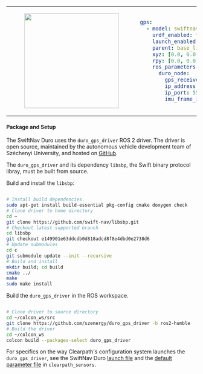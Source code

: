 <table>
<tr>
<td>
<center>
<figure>
    <img src={require("./img/swiftnav_duro.png").default} width="250" />
</figure>
</center>
</td>
<td>

```yaml
gps:
  - model: swiftnav_duro
    urdf_enabled: true
    launch_enabled: true
    parent: base_link
    xyz: [0.0, 0.0, 0.0]
    rpy: [0.0, 0.0, 0.0]
    ros_parameters:
      duro_node:
        gps_receiver_frame_id: gps_0_link
        ip_address: 192.168.131.30
        ip_port: 55555
        imu_frame_id: gps_0_link
```

</td>
</tr>
</table>

#### Package and Setup

The SwiftNav Duro uses the `duro_gps_driver` ROS 2 driver. The driver is open source, maintained by the autonomous vehicle development team of Széchenyi University, and hosted on [GitHub](https://github.com/szenergy/duro_gps_driver).

The `duro_gps_driver` and its dependency `libsbp`, the Swift binary protocol libray, must be built from source.

Build and install the `libsbp`:

```bash

# Install build dependencies.
sudo apt-get install build-essential pkg-config cmake doxygen check
# Clone driver to home directory
cd ~
git clone https://github.com/swift-nav/libsbp.git
# Checkout latest supported branch
cd libsbp
git checkout e149901e63ddcdb0d818adcd8f8e4dbd0e2738d6
# Update submodules
cd c
git submodule update --init --recursive
# Build and install
mkdir build; cd build
cmake ../
make
sudo make install

```

Build the `duro_gps_driver` in the ROS workspace.

```bash

# Clone driver to source directory
cd ~/colcon_ws/src
git clone https://github.com/szenergy/duro_gps_driver -b ros2-humble
# Build the driver
cd ~/colcon_ws
colcon build --packages-select duro_gps_driver

```

For specifics on the way Clearpath's configuration system launches the `duro_gps_driver`, see the SwiftNav Duro [launch file](https://github.com/clearpathrobotics/clearpath_robot/blob/main/clearpath_sensors/launch/swiftnav_duro.launch.py) and the [default parameter file](https://github.com/clearpathrobotics/clearpath_robot/blob/main/clearpath_sensors/config/swiftnav_duro.yaml) in `clearpath_sensors`.
